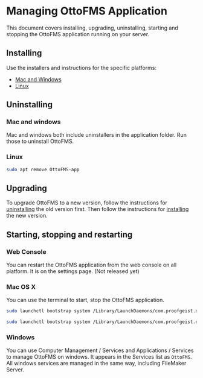 # Managing OttoFMS Application

This document covers installing, upgrading, uninstalling, starting and stopping the OttoFMS application running on your server.

## Installing

Use the installers and instructions for the specific platforms:

- [Mac and Windows](/getting-started/install-mac-win)
- [Linux](/getting-started/install-linux)

## Uninstalling

### Mac and windows

Mac and windows both include uninstallers in the application folder. Run those to uninstall OttoFMS.

### Linux

```bash copy filename="Uninstalling Linux"
sudo apt remove OttoFMS-app
```

## Upgrading

To upgrade OttoFMS to a new version, follow the instructions for [uninstalling](#uninstalling) the old version first. Then follow the instructions for [installing](#installing) the new version.

## Starting, stopping and restarting

### Web Console

You can restart the OttoFMS application from the web console on all platform. It is on the settings page. (Not released yet)

### Mac OS X

You can use the terminal to start, stop the OttoFMS application.

```bash copy filename="Starting OttoFMS"
sudo launchctl bootstrap system /Library/LaunchDaemons/com.proofgeist.otto.plist
```

```bash copy filename="Stopping OttoFMS"
sudo launchctl bootstrap system /Library/LaunchDaemons/com.proofgeist.otto.plist
```

### Windows

You can use Computer Management / Services and Applications / Services to manage OttoFMS on windows. It appears in the Services list as `OttoFMS`. All windows services are managed in the same way, including FileMaker Server.
